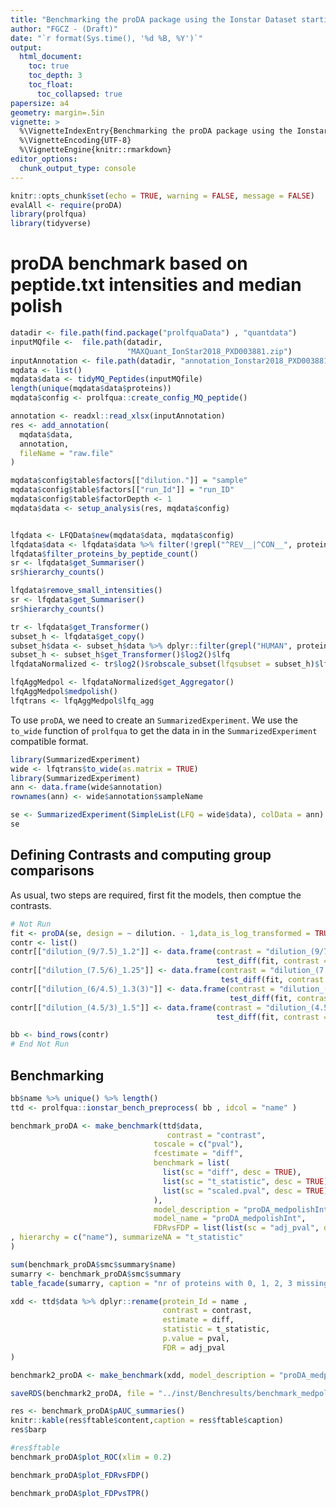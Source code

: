 ```yaml
---
title: "Benchmarking the proDA package using the Ionstar Dataset starting from peptides"
author: "FGCZ - (Draft)"
date: "`r format(Sys.time(), '%d %B, %Y')`"
output: 
  html_document:
    toc: true
    toc_depth: 3
    toc_float:
      toc_collapsed: true
papersize: a4
geometry: margin=.5in
vignette: >
  %\VignetteIndexEntry{Benchmarking the proDA package using the Ionstar Dataset starting from peptides} 
  %\VignetteEncoding{UTF-8}
  %\VignetteEngine{knitr::rmarkdown}
editor_options:
  chunk_output_type: console
---
```


```r
knitr::opts_chunk$set(echo = TRUE, warning = FALSE, message = FALSE)
evalAll <- require(proDA)
library(prolfqua)
library(tidyverse)


```


# proDA benchmark based on peptide.txt intensities and median polish


```r
datadir <- file.path(find.package("prolfquaData") , "quantdata")
inputMQfile <-  file.path(datadir,
                          "MAXQuant_IonStar2018_PXD003881.zip")
inputAnnotation <- file.path(datadir, "annotation_Ionstar2018_PXD003881.xlsx")
mqdata <- list()
mqdata$data <- tidyMQ_Peptides(inputMQfile)
length(unique(mqdata$data$proteins))
mqdata$config <- prolfqua::create_config_MQ_peptide()

annotation <- readxl::read_xlsx(inputAnnotation)
res <- add_annotation(
  mqdata$data,
  annotation,
  fileName = "raw.file"
)

mqdata$config$table$factors[["dilution."]] = "sample"
mqdata$config$table$factors[["run_Id"]] = "run_ID"
mqdata$config$table$factorDepth <- 1
mqdata$data <- setup_analysis(res, mqdata$config)


lfqdata <- LFQData$new(mqdata$data, mqdata$config)
lfqdata$data <- lfqdata$data %>% filter(!grepl("^REV__|^CON__", protein_Id)) 
lfqdata$filter_proteins_by_peptide_count()
sr <- lfqdata$get_Summariser()
sr$hierarchy_counts()

lfqdata$remove_small_intensities()
sr <- lfqdata$get_Summariser()
sr$hierarchy_counts()

tr <- lfqdata$get_Transformer()
subset_h <- lfqdata$get_copy()
subset_h$data <- subset_h$data %>% dplyr::filter(grepl("HUMAN", protein_Id))
subset_h <- subset_h$get_Transformer()$log2()$lfq
lfqdataNormalized <- tr$log2()$robscale_subset(lfqsubset = subset_h)$lfq

lfqAggMedpol <- lfqdataNormalized$get_Aggregator()
lfqAggMedpol$medpolish()
lfqtrans <- lfqAggMedpol$lfq_agg

```

To use `proDA`, we need to create an `SummarizedExperiment`. We use the `to_wide` function of `prolfqua` to get the data in in the `SummarizedExperiment` compatible format.


```r
library(SummarizedExperiment)
wide <- lfqtrans$to_wide(as.matrix = TRUE)
library(SummarizedExperiment)
ann <- data.frame(wide$annotation)
rownames(ann) <- wide$annotation$sampleName

se <- SummarizedExperiment(SimpleList(LFQ = wide$data), colData = ann)
se

```


## Defining Contrasts and computing group comparisons

As usual, two steps are required, first fit the models, then comptue the contrasts.


```r
# Not Run
fit <- proDA(se, design = ~ dilution. - 1,data_is_log_transformed = TRUE)
contr <- list()
contr[["dilution_(9/7.5)_1.2"]] <- data.frame(contrast = "dilution_(9/7.5)_1.2",
                                              test_diff(fit, contrast = "dilution.e - dilution.d"))
contr[["dilution_(7.5/6)_1.25"]] <- data.frame(contrast = "dilution_(7.5/6)_1.25",
                                               test_diff(fit, contrast = "dilution.d - dilution.c"))
contr[["dilution_(6/4.5)_1.3(3)"]] <- data.frame(contrast = "dilution_(6/4.5)_1.3(3)", 
                                                 test_diff(fit, contrast ="dilution.c - dilution.b"))
contr[["dilution_(4.5/3)_1.5"]] <- data.frame(contrast = "dilution_(4.5/3)_1.5", 
                                              test_diff(fit, contrast ="dilution.b - dilution.a" ))

bb <- bind_rows(contr)
# End Not Run

```



## Benchmarking

```r

bb$name %>% unique() %>% length()
ttd <- prolfqua::ionstar_bench_preprocess( bb , idcol = "name" )

benchmark_proDA <- make_benchmark(ttd$data,
                                   contrast = "contrast",
                                toscale = c("pval"),
                                fcestimate = "diff",
                                benchmark = list(
                                  list(sc = "diff", desc = TRUE),
                                  list(sc = "t_statistic", desc = TRUE),
                                  list(sc = "scaled.pval", desc = TRUE)
                                ),  
                                model_description = "proDA_medpolishInt",
                                model_name = "proDA_medpolishInt",
                                FDRvsFDP = list(list(sc = "adj_pval", desc = FALSE))
, hierarchy = c("name"), summarizeNA = "t_statistic"
)

sum(benchmark_proDA$smc$summary$name)
sumarry <- benchmark_proDA$smc$summary
table_facade(sumarry, caption = "nr of proteins with 0, 1, 2, 3 missing contrasts.")

```


```r
xdd <- ttd$data %>% dplyr::rename(protein_Id = name ,
                                  contrast = contrast,
                                  estimate = diff,
                                  statistic = t_statistic,
                                  p.value = pval,
                                  FDR = adj_pval  
)

benchmark2_proDA <- make_benchmark(xdd, model_description = "proDA_medpolishInt", model_name = "proDA")
```

```r
saveRDS(benchmark2_proDA, file = "../inst/Benchresults/benchmark_medpolish_proDA.RDS")

```

```r
res <- benchmark_proDA$pAUC_summaries()
knitr::kable(res$ftable$content,caption = res$ftable$caption)
res$barp
```

```r
#res$ftable
benchmark_proDA$plot_ROC(xlim = 0.2)
```

```r
benchmark_proDA$plot_FDRvsFDP()
```

```r
benchmark_proDA$plot_FDPvsTPR()
```
